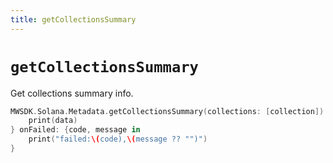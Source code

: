 ```yaml
---
title: getCollectionsSummary
---
```


# `getCollectionsSummary`
Get collections summary info.
```Swift
MWSDK.Solana.Metadata.getCollectionsSummary(collections: [collection]) {data in
    print(data)
} onFailed: {code, message in
    print("failed:\(code),\(message ?? "")")
}
```